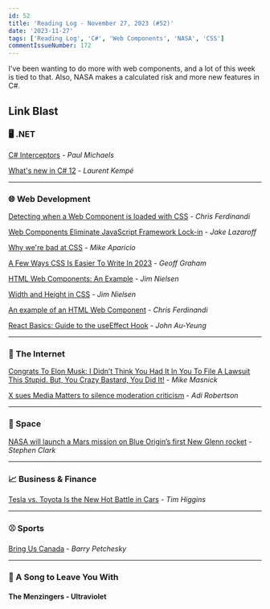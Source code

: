 ```yaml
---
id: 52
title: 'Reading Log - November 27, 2023 (#52)'
date: '2023-11-27'
tags: ['Reading Log', 'C#', 'Web Components', 'NASA', 'CSS']
commentIssueNumber: 172
---
```


I've been wanting to do more with web components, and a lot of this week is tied to that. Also, NASA makes a calculated risk and more new features in C#.

## Link Blast

### 🖥 .NET

[C# Interceptors](https://pmichaels.net/c-sharp-interceptors/) - *Paul Michaels*

[What's new in C# 12](https://laurentkempe.com/2023/11/14/whats-new-in-csharp-12/) - *Laurent Kempé*

---

### 🌐 Web Development

[Detecting when a Web Component is loaded with CSS](https://gomakethings.com/detecting-when-a-web-component-is-loaded-with-css/) - *Chris Ferdinandi*

[Web Components Eliminate JavaScript Framework Lock-in](https://jakelazaroff.com/words/web-components-eliminate-javascript-framework-lock-in/) - *Jake Lazaroff*

[Why we're bad at CSS](https://mikeaparicio.com/posts/2023-05-22-why-were-bad-at-css/) - *Mike Aparicio*

[A Few Ways CSS Is Easier To Write In 2023](https://www.smashingmagazine.com/2023/11/few-ways-css-easier-write-2023/) - *Geoff Graham*

[HTML Web Components: An Example](https://blog.jim-nielsen.com/2023/html-web-components-an-example/) - *Jim Nielsen*

[Width and Height in CSS](https://blog.jim-nielsen.com/2023/width-and-height-in-css/) - *Jim Nielsen*

[An example of an HTML Web Component](https://gomakethings.com/an-example-of-an-html-web-component/) - *Chris Ferdinandi*

[React Basics: Guide to the useEffect Hook](https://www.telerik.com/blogs/react-basics-guide-useeffect-hook) - *John Au-Yeung*

---

### 🛜 The Internet

[Congrats To Elon Musk: I Didn’t Think You Had It In You To File A Lawsuit This Stupid. But, You Crazy Bastard, You Did It!](https://www.techdirt.com/2023/11/21/congrats-to-elon-musk-i-didnt-think-you-had-it-in-you-to-file-a-lawsuit-this-stupid-but-you-crazy-bastard-you-did-it/) - *Mike Masnick*

[X sues Media Matters to silence moderation criticism](https://www.theverge.com/2023/11/20/23970274/x-elon-musk-media-matters-lawsuit-nazi-ads-filed) - *Adi Robertson*

---

### 🚀 Space

[NASA will launch a Mars mission on Blue Origin’s first New Glenn rocket](https://arstechnica.com/space/2023/11/nasa-will-launch-a-mars-mission-on-blue-origins-first-new-glenn-rocket/) - *Stephen Clark*

---

### 📈 Business & Finance

[Tesla vs. Toyota Is the New Hot Battle in Cars](https://www.wsj.com/business/autos/tesla-vs-toyota-is-the-new-hot-battle-in-cars-571a8e68) - *Tim Higgins*

---

### ⚾️ Sports

[Bring Us Canada](https://defector.com/bring-us-canada) - *Barry Petchesky*

---

### 🎵 A Song to Leave You With

#### The Menzingers - Ultraviolet

<YouTubeEmbed id="exSRCXS8tlw" title="The Menzingers - Ultraviolet" />


